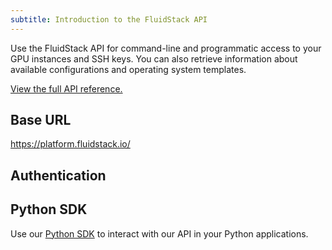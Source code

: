 ---
subtitle: Introduction to the FluidStack API
---

Use the FluidStack API for command-line and programmatic access to your GPU instances and SSH keys. You can also retrieve information about available configurations and operating system templates.

[View the full API reference.](/api-reference)

## Base URL

https://platform.fluidstack.io/

## Authentication

<Markdown src="../snippets/api-key.mdx" />
<Markdown src="../snippets/api-keys-moreinfo.mdx" />

## Python SDK

Use our [Python SDK](/python-sdk) to interact with our API in your Python applications.